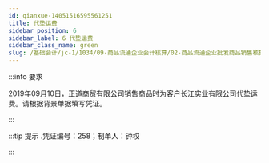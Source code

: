 ---
id: qianxue-14051516595561251
title: 代垫运费
sidebar_position: 6
sidebar_label: 6 代垫运费
sidebar_class_name: green
slug: /基础会计/jc-1/1034/09-商品流通企业会计核算/02-商品流通企业批发商品销售核算/qianxue-1405151458116810900/qianxue-14051516595561251/代垫运费
---

:::info 要求

2019年09月10日，正道商贸有限公司销售商品时为客户长江实业有限公司代垫运费。请根据背景单据填写凭证。

:::

:::tip 提示
  .凭证编号：258；制单人：钟权
:::
